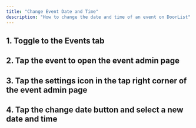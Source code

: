 --- 
title: "Change Event Date and Time"
description: "How to change the date and time of an event on DoorList"
---

## 1. Toggle to the Events tab 
## 2. Tap the event to open the event admin page
## 3. Tap the settings icon in the tap right corner of the event admin page
## 4. Tap the change date button and select a new date and time